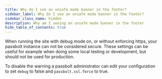 ```yaml
---
title: Why do I see an unsafe mode banner in the footer?
sidebar_label: Why do I see an unsafe mode banner in the footer?
sidebar_class_name: hidden
description: Why am I seeing an unsafe mode banner in the footer
hide_table_of_contents: true
---
```


When running the site with debug mode on, or without enforcing https, your passbolt instance can
not be considered secure. These settings can be useful for example when doing some local testing or development,
but should not be used for production.

To disable the warning a passbolt administrator can edit your configuration to set `debug` to false and
`passbolt.ssl.force` to true.